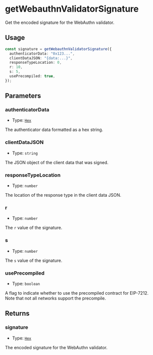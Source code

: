 # getWebauthnValidatorSignature

Get the encoded signature for the WebAuthn validator.

## Usage

```typescript copy
const signature = getWebauthnValidatorSignature({
  authenticatorData: "0x123...",
  clientDataJSON: "{data:...}",
  responseTypeLocation: 0,
  r: 10,
  s: 5,
  usePrecompiled: true,
});
```

## Parameters

### authenticatorData

- Type: [`Hex`](https://viem.sh/docs/glossary/types#hex)

The authenticator data formatted as a hex string.

### clientDataJSON

- Type: `string`

The JSON object of the client data that was signed.

### responseTypeLocation

- Type: `number`

The location of the response type in the client data JSON.

### r

- Type: `number`

The `r` value of the signature.

### s

- Type: `number`

The `s` value of the signature.

### usePrecompiled

- Type: `boolean`

A flag to indicate whether to use the precompiled contract for EIP-7212. Note that not all networks support the precompile.

## Returns

### signature

- Type: [`Hex`](https://viem.sh/docs/glossary/types#hex)

The encoded signature for the WebAuthn validator.
